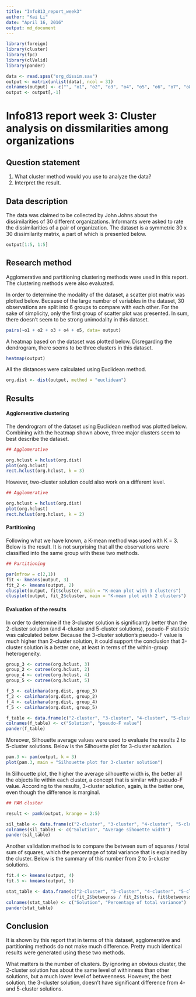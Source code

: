 ```yaml
---
title: "Info813_report_week3"
author: "Kai Li"
date: "April 16, 2016"
output: md_document
---
```


```r

library(foreign)
library(cluster)
library(fpc)
library(clValid)
library(pander)

data <- read.spss("org_dissim.sav")
output <- matrix(unlist(data), ncol = 31)
colnames(output) <- c("", "o1", "o2", "o3", "o4", "o5", "o6", "o7", "o8", "o9", "o10", "o11", "o12", "o13", "o14", "o15", "o16", "o17", "o18", "o19", "o20", "o21", "o22", "o23", "o24", "o25", "o26", "o27", "o28", "o29", "o30") 
output <- output[,-1]

```

# Info813 report week 3: Cluster analysis on dissmilarities among organizations

## Question statement

1. What cluster method would you use to analyze the data?
2. Interpret the result.

## Data description

The data was claimed to be collected by John Johns about the dissimilarities of 30 different organizations. Informants were asked to rate the dissimilarities of a pair of organization. The dataset is a symmetric 30 x 30 dissimilarity matrix, a part of which is presented below.

``` R

output[1:5, 1:5]

```

## Research method

Agglomerative and partitioning clustering methods were used in this report. The clustering methods were also evaluated.

In order to determine the modality of the dataset, a scatter plot matrix was plotted below. Because of the large number of variables in the dataset, 30 observations are split into 6 groups to compare with each other. For the sake of simplicity, only the first group of scatter plot was presented. In sum, there doesn't seem to be strong unimodality in this dataset.

``` R

pairs(~o1 + o2 + o3 + o4 + o5, data= output)

```

A heatmap based on the dataset was plotted below. Disregarding the dendrogram, there seems to be three clusters in this dataset.

``` R

heatmap(output)

```

All the distances were calculated using Euclidean method.

``` R

org.dist <- dist(output, method = "euclidean")

```

## Results

#### Agglomerative clustering

The dendrogram of the dataset using Euclidean method was plotted below. Combining with the heatmap shown above, three major clusters seem to best describe the dataset.

``` R

## Agglomerative

org.hclust = hclust(org.dist)
plot(org.hclust)
rect.hclust(org.hclust, k = 3)

```

However, two-cluster solution could also work on a different level.

``` R

## Agglomerative

org.hclust = hclust(org.dist)
plot(org.hclust)
rect.hclust(org.hclust, k = 2)

```

#### Partitioning

Following what we have known, a K-mean method was used with K = 3. Below is the result. It is not surprising that all the observations were classified into the same group with these two methods.

``` R

## Partitioning

par(mfrow = c(2,1))
fit <- kmeans(output, 3)
fit_2 <- kmeans(output, 2)
clusplot(output, fit$cluster, main = "K-mean plot with 3 clusters")
clusplot(output, fit_2$cluster, main = "K-mean plot with 2 clusters")

```

#### Evaluation of the results

In order to determine if the 3-cluster solution is significantly better than the 2-cluster solution (and 4-cluster and 5-cluster solutions), pseudo-F statistic was calculated below. Because the 3-cluster solution's pseudo-F value is much higher than 2-cluster solution, it could support the conclusion that 3-cluster solution is a better one, at least in terms of the within-group heterogeneity.

``` R

group_3 <- cutree(org.hclust, 3)
group_2 <- cutree(org.hclust, 2)
group_4 <- cutree(org.hclust, 4)
group_5 <- cutree(org.hclust, 5)

f_3 <- calinhara(org.dist, group_3)
f_2 <- calinhara(org.dist, group_2)
f_4 <- calinhara(org.dist, group_4)
f_5 <- calinhara(org.dist, group_5)

f_table <- data.frame(c("2-cluster", "3-cluster", "4-cluster", "5-cluster"), c(f_2, f_3, f_4, f_5))
colnames(f_table) <- c("Solution", "pseudo-F value")
pander(f_table)

```

Moreover, Silhouette average values were used to evaluate the results 2 to 5-cluster solutions. Below is the Silhouette plot for 3-cluster solution.

``` R

pam.3 <- pam(output, k = 3)
plot(pam.3, main = "Silhouette plot for 3-cluster solution")

```

In Silhouette plot, the higher the average silhouette width is, the better all the objects lie within each cluster, a concept that is similar with pseudo-F value. According to the results, 3-cluster solution, again, is the better one, even though the difference is marginal.

``` R

## PAM cluster

result <- pamk(output, krange = 2:5)

sil_table <- data.frame(c("2-cluster", "3-cluster", "4-cluster", "5-cluster"), c(result$crit[2], result$crit[3], result$crit[4], result$crit[5]))
colnames(sil_table) <- c("Solution", "Average sihouette width")
pander(sil_table)

```

Another validation method is to compare the between sum of squares / total sum of squares, which the percentage of total variance that is explained by the cluster. Below is the summary of this number from 2 to 5-cluster solutions.

``` R

fit.4 <- kmeans(output, 4)
fit.5 <- kmeans(output, 5)

stat_table <- data.frame(c("2-cluster", "3-cluster", "4-cluster", "5-cluster"),
                         c(fit_2$betweenss / fit_2$totss, fit$betweenss / fit$totss, fit.4$betweenss / fit.4$totss, fit.5$betweenss / fit.5$totss))
colnames(stat_table) <- c("Solution", "Percentage of total variance")
pander(stat_table)

```

## Conclusion

It is shown by this report that in terms of this dataset, agglomerative and partitioning methods do not make much difference. Pretty much identical results were generated using these two methods.

What matters is the number of clusters. By ignoring an obvious cluster, the 2-cluster solution has about the same level of withinness than other solutions, but a much lower level of betweenness. However, the best solution, the 3-cluster solution, doesn't have significant difference from 4- and 5-cluster solutions.